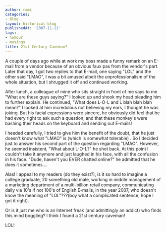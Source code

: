 ```yaml
---
author: rami
categories:
- Blog
layout: historical-blog
publishedAt: '2007-11-11'
tags:
- humour
- musings
title: 21st Century Caveman?
---
```


A couple of days ago while at work my boss made a funny remark on an E-mail from a vendor because of an obvious faux pas from the vendor's part. Later that day, I got two replies to that E-mail, one saying "LOL" and the other said "LMAO", I was a bit amused albeit the unprofessionalism of the whole situation, but I shrugged it off and continued working.

After lunch, a colleague of mine who sits straight in front of me says to me "What are these guys saying?" I looked up and shook my head pleading him to further explain. He continued, "What does L-O-L and L blah blah blah mean?" I looked at him incredulous not believing my ears, I thought he was joking. But his facial expressions were sincere, he obviously did feel that he had every right to ask such a question, and that these monkey's were bashing their heads on the keyboard and sending out E-mails!

I heeded carefully, I tried to give him the benefit of the doubt, that he just doesn't know what "LMAO" is (which is somewhat tolerable) . So I decided just to answer his second part of the question regarding "LMAO". However, he seemed insistent, "What about L-O-L?" he shot back. At this point I couldn't take it anymore and just laughed in his face, with all the confusion in his face. "Dude, haven't you EVER chatted online?" he admitted that he does it sometimes....

Alas! I appeal to my readers (do they exist?), is it so hard to imagine a college graduate, 20 something old male, working in middle management of a marketing department of a multi-billion retail company, communicating daily via 10's if not 100's of English E-mails, in the year 2007, who doesn't know the meaning of "LOL"???(boy what a complicated sentence, hope I got it right).

Or is it just me who is an Internet freak (and admittingly an addict) who finds this mind boggling?
I think I found a 21st century caveman!

LOL!